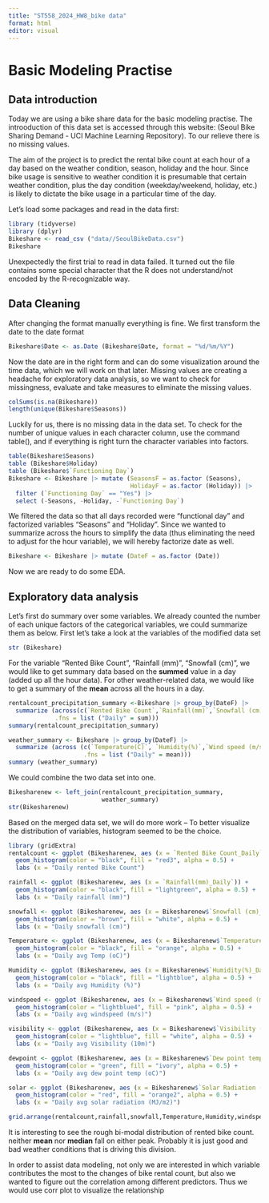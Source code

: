 ```yaml
---
title: "ST558_2024_HW8_bike data"
format: html
editor: visual
---
```


# Basic Modeling Practise

## Data introduction

Today we are using a bike share data for the basic modeling practise. The introoduction of this data set is accessed through this website: (Seoul Bike Sharing Demand - UCI Machine Learning Repository). To our relieve there is no missing values.

The aim of the project is to predict the rental bike count at each hour of a day based on the weather condition, season, holiday and the hour. Since bike usage is sensitive to weather condition it is presumable that certain weather condition, plus the day condition (weekday/weekend, holiday, etc.) is likely to dictate the bike usage in a particular time of the day.

Let's load some packages and read in the data first:

```r
library (tidyverse)
library (dplyr)
Bikeshare <- read_csv ("data//SeoulBikeData.csv")
Bikeshare

```

Unexpectedly the first trial to read in data failed. It turned out the file contains some special character that the R does not understand/not encoded by the R-recognizable way.

## Data Cleaning

After changing the format manually everything is fine. We first transform the date to the date format

```r
Bikeshare$Date <- as.Date (Bikeshare$Date, format = "%d/%m/%Y")
```

Now the date are in the right form and can do some visualization around the time data, which we will work on that later. Missing values are creating a headache for exploratory data analysis, so we want to check for missingness, evaluate and take measures to eliminate the missing values.

```r
colSums(is.na(Bikeshare))
length(unique(Bikeshare$Seasons))
```

Luckily for us, there is no missing data in the data set. To check for the number of unique values in each character column, use the command table(), and if everything is right turn the character variables into factors.

```r
table(Bikeshare$Seasons)
table (Bikeshare$Holiday)
table (Bikeshare$`Functioning Day`)
Bikeshare <- Bikeshare |> mutate (SeasonsF = as.factor (Seasons),
                                  HolidayF = as.factor (Holiday)) |>
  filter (`Functioning Day` == "Yes") |>
  select (-Seasons, -Holiday, -`Functioning Day`)
```

We filtered the data so that all days recorded were "functional day" and factorized variables "Seasons" and "Holiday". Since we wanted to summarize across the hours to simplify the data (thus eliminating the need to adjust for the hour variable), we will hereby factorize date as well.

```r
Bikeshare <- Bikeshare |> mutate (DateF = as.factor (Date))
```

Now we are ready to do some EDA.

## Exploratory data analysis

Let's first do summary over some variables. We already counted the number of each unique factors of the categorical variables, we could summarize them as below. First let's take a look at the variables of the modified data set

```r
str (Bikeshare)
```

For the variable "Rented Bike Count", "Rainfall (mm)", "Snowfall (cm)", we would like to get summary data based on the **summed** value in a day (added up all the hour data). For other weather-related data, we would like to get a summary of the **mean** across all the hours in a day.

```r
rentalcount_precipitation_summary <-Bikeshare |> group_by(DateF) |>
  summarize (across(c(`Rented Bike Count`,`Rainfall(mm)`,`Snowfall (cm)`),
             .fns = list ("Daily" = sum)))
summary(rentalcount_precipitation_summary)

weather_summary <- Bikeshare |> group_by(DateF) |>
  summarize (across (c(`Temperature(C)`, `Humidity(%)`,`Wind speed (m/s)`,`Visibility (10m)`,`Dew point temperature(C)`,`Solar Radiation (MJ/m2)`),
                     .fns = list ("Daily" = mean)))
summary (weather_summary)

```

We could combine the two data set into one.

```r
Bikesharenew <- left_join(rentalcount_precipitation_summary,
                          weather_summary)
str(Bikesharenew)
```

Based on the merged data set, we will do more work – To better visualize the distribution of variables, histogram seemed to be the choice.

```r
library (gridExtra)
rentalcount <- ggplot (Bikesharenew, aes (x = `Rented Bike Count_Daily`)) +
  geom_histogram(color = "black", fill = "red3", alpha = 0.5) +
  labs (x = "Daily rented Bike Count")

rainfall <- ggplot (Bikesharenew, aes (x = `Rainfall(mm)_Daily`)) +
  geom_histogram(color = "black", fill = "lightgreen", alpha = 0.5) +
  labs (x = "Daily rainfall (mm)")

snowfall <- ggplot (Bikesharenew, aes (x = Bikesharenew$`Snowfall (cm)_Daily`)) +
  geom_histogram(color = "brown", fill = "white", alpha = 0.5) +
  labs (x = "Daily snowfall (cm)")

Temperature <- ggplot (Bikesharenew, aes (x = Bikesharenew$`Temperature(C)_Daily`)) +
  geom_histogram(color = "black", fill = "orange", alpha = 0.5) +
  labs (x = "Daily avg Temp (oC)")

Humidity <- ggplot (Bikesharenew, aes (x = Bikesharenew$`Humidity(%)_Daily`)) +
  geom_histogram(color = "black", fill = "lightblue", alpha = 0.5) +
  labs (x = "Daily avg Humidity (%)")

windspeed <- ggplot (Bikesharenew, aes (x = Bikesharenew$`Wind speed (m/s)_Daily`)) +
  geom_histogram(color = "lightblue4", fill = "pink", alpha = 0.5) +
  labs (x = "Daily avg windspeed (m/s)")

visibility <- ggplot (Bikesharenew, aes (x = Bikesharenew$`Visibility (10m)_Daily`)) +
  geom_histogram(color = "lightblue", fill = "white", alpha = 0.5) +
  labs (x = "Daily avg Visibility (10m)")

dewpoint <- ggplot (Bikesharenew, aes (x = Bikesharenew$`Dew point temperature(C)_Daily`)) +
  geom_histogram(color = "green", fill = "ivory", alpha = 0.5) +
  labs (x = "Daily avg dew point temp (oC)")

solar <- ggplot (Bikesharenew, aes (x = Bikesharenew$`Solar Radiation (MJ/m2)_Daily`)) +
  geom_histogram(color = "red", fill = "orange2", alpha = 0.5) +
  labs (x = "Daily avg solar radiation (MJ/m2)")

grid.arrange(rentalcount,rainfall,snowfall,Temperature,Humidity,windspeed,visibility,dewpoint,solar, ncol = 3)
```

It is interesting to see the rough bi-modal distribution of rented bike count. neither **mean** nor **median** fall on either peak. Probably it is just good and bad weather conditions that is driving this division.

In order to assist data modeling, not only we are interested in which variable contributes the most to the changes of bike rental count, but also we wanted to figure out the correlation among different predictors. Thus we would use corr plot to visualize the relationship
